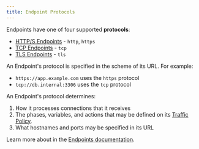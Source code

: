 ```yaml
---
title: Endpoint Protocols
---
```


Endpoints have one of four supported **protocols**:

- [HTTP/S Endpoints](/universal-gateway/http) - `http`, `https`
- [TCP Endpoints](/universal-gateway/tcp) - `tcp`
- [TLS Endpoints](/universal-gateway/tls) - `tls`

An Endpoint's protocol is specified in the scheme of its URL. For example:
- `https://app.example.com` uses the `https` protocol
- `tcp://db.internal:3306` uses the `tcp` protocol

An Endpoint's protocol determines:

1. How it processes connections that it receives
1. The phases, variables, and actions that may be defined on its [Traffic
   Policy](#traffic-policy).
1. What hostnames and ports may be specified in its URL

Learn more about in the [Endpoints documentation](/universal-gateway/endpoints).
